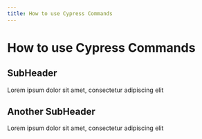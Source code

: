 ```yaml
---
title: How to use Cypress Commands
---
```

# How to use Cypress Commands

## SubHeader
Lorem ipsum dolor sit amet, consectetur adipiscing elit

## Another SubHeader
Lorem ipsum dolor sit amet, consectetur adipiscing elit
